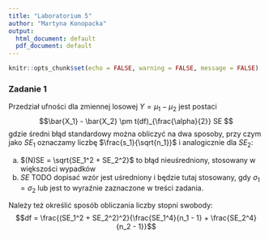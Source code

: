 ```yaml
---
title: "Laboratorium 5"
author: "Martyna Konopacka"
output:
  html_document: default
  pdf_document: default
---
```


```r
knitr::opts_chunk$set(echo = FALSE, warning = FALSE, message = FALSE)
```

### Zadanie 1
Przedział ufności dla zmiennej losowej $Y = \mu_1 - \mu_2$ jest postaci 
$$\bar{X_1} - \bar{X_2} \pm t(df)_{\frac{\alpha}{2}}  SE $$
gdzie średni błąd standardowy można obliczyć na dwa sposoby, przy czym jako $SE_1$ oznaczamy liczbę $\frac{s_1}{\sqrt{n_1}}$ i analogicznie dla $SE_2$:

a. $(N)SE = \sqrt{SE_1^2 + SE_2^2}$ to błąd nieuśredniony, stosowany w większości wypadków
b. $SE$ TODO dopisać wzór jest uśredniony i będzie tutaj stosowany, gdy $\sigma_1 = \sigma_2$ lub jest to wyraźnie zaznaczone w treści zadania.

Należy też określić sposób obliczania liczby stopni swobody:
$$df = \frac{(SE_1^2 + SE_2^2)^2}{\frac{SE_1^4}{n_1 - 1} + \frac{SE_2^4}{n_2 - 1}}$$